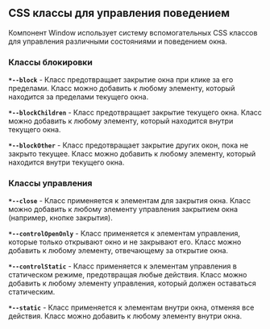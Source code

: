 ## CSS классы для управления поведением

Компонент Window использует систему вспомогательных CSS классов для управления различными состояниями и поведением окна.

### Классы блокировки

**`*--block`** - Класс предотвращает закрытие окна при клике за его пределами.
Класс можно добавить к любому элементу, который находится за пределами текущего окна.

**`*--blockChildren`** - Класс предотвращает закрытие текущего окна.
Класс можно добавить к любому элементу, который находится внутри текущего окна.

**`*--blockOther`** - Класс предотвращает закрытие других окон, пока не закрыто текущее.
Класс можно добавить к любому элементу, который находится внутри текущего окна.

### Классы управления

**`*--close`** - Класс применяется к элементам для закрытия окна.
Класс можно добавить к любому элементу управления закрытием окна (например, кнопке закрытия).

**`*--controlOpenOnly`** - Класс применяется к элементам управления, которые только открывают окно и не закрывают его.
Класс можно добавить к любому элементу, отвечающему за открытие окна.

**`*--controlStatic`** - Класс применяется к элементам управления в статическом режиме, предотвращая любые действия.
Класс можно добавить к любому элементу управления, который должен оставаться статическим.

**`*--static`** - Класс применяется к элементам внутри окна, отменяя все действия.
Класс можно добавить к любому элементу внутри окна.
